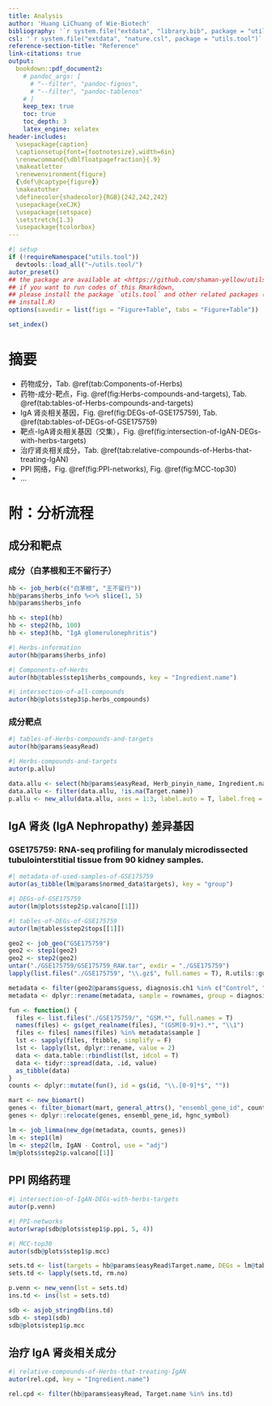 ```yaml
---
title: Analysis
author: 'Huang LiChuang of Wie-Biotech'
bibliography: '`r system.file("extdata", "library.bib", package = "utils.tool")`'
csl: '`r system.file("extdata", "nature.csl", package = "utils.tool")`'
reference-section-title: "Reference"
link-citations: true
output:
  bookdown::pdf_document2:
    # pandoc_args: [
      # "--filter", "pandoc-fignos",
      # "--filter", "pandoc-tablenos"
    # ]
    keep_tex: true
    toc: true
    toc_depth: 3
    latex_engine: xelatex
header-includes:
  \usepackage{caption}
  \captionsetup{font={footnotesize},width=6in}
  \renewcommand{\dblfloatpagefraction}{.9}
  \makeatletter
  \renewenvironment{figure}
  {\def\@captype{figure}}
  \makeatother
  \definecolor{shadecolor}{RGB}{242,242,242}
  \usepackage{xeCJK}
  \usepackage{setspace}
  \setstretch{1.3} 
  \usepackage{tcolorbox}
---
```



```r
#| setup
if (!requireNamespace("utils.tool"))
  devtools::load_all("~/utils.tool/")
autor_preset()
## the package are available at <https://github.com/shaman-yellow/utils.tool>
## if you want to run codes of this Rmarkdown,
## please install the package `utils.tool` and other related packages (run
## install.R)
options(savedir = list(figs = "Figure+Table", tabs = "Figure+Table"))
```

```r
set_index()
```

# 摘要 {#abstract}

- 药物成分，Tab. \@ref(tab:Components-of-Herbs)
- 药物-成分-靶点，Fig. \@ref(fig:Herbs-compounds-and-targets), Tab. \@ref(tab:tables-of-Herbs-compounds-and-targets)
- IgA 肾炎相关基因，Fig. \@ref(fig:DEGs-of-GSE175759), Tab. \@ref(tab:tables-of-DEGs-of-GSE175759)
- 靶点-IgA肾炎相关基因（交集），Fig. \@ref(fig:intersection-of-IgAN-DEGs-with-herbs-targets)
- 治疗肾炎相关成分，Tab. \@ref(tab:relative-compounds-of-Herbs-that-treating-IgAN)
- PPI 网络，Fig. \@ref(fig:PPI-networks), Fig. \@ref(fig:MCC-top30)
- ...

# 附：分析流程 {#workflow}

## 成分和靶点

### 成分（白茅根和王不留行子）

```r
hb <- job_herb(c("白茅根", "王不留行"))
hb@params$herbs_info %<>% slice(1, 5)
hb@params$herbs_info

hb <- step1(hb)
hb <- step2(hb, 100)
hb <- step3(hb, "IgA glomerulonephritis")
```

```r
#| Herbs-information
autor(hb@params$herbs_info)
```

```r
#| Components-of-Herbs
autor(hb@tables$step1$herbs_compounds, key = "Ingredient.name")
```

```r
#| intersection-of-all-compounds
autor(hb@plots$step3$p.herbs_compounds)
```

### 成分靶点

```r
#| tables-of-Herbs-compounds-and-targets
autor(hb@params$easyRead)
```

```r
#| Herbs-compounds-and-targets
autor(p.allu)
```

```r
data.allu <- select(hb@params$easyRead, Herb_pinyin_name, Ingredient.name, Target.name)
data.allu <- filter(data.allu, !is.na(Target.name))
p.allu <- new_allu(data.allu, axes = 1:3, label.auto = T, label.freq = 20)
```

## IgA 肾炎 (IgA Nephropathy) 差异基因

### GSE175759: RNA-seq profiling for manulaly microdissected tubulointerstitial tissue from 90 kidney samples.

```r
#| metadata-of-used-samples-of-GSE175759
autor(as_tibble(lm@params$normed_data$targets), key = "group")
```

```r
#| DEGs-of-GSE175759
autor(lm@plots$step2$p.valcano[[1]])
```

```r
#| tables-of-DEGs-of-GSE175759
autor(lm@tables$step2$tops[[1]])
```

```r
geo2 <- job_geo("GSE175759")
geo2 <- step1(geo2)
geo2 <- step2(geo2)
untar("./GSE175759/GSE175759_RAW.tar", exdir = "./GSE175759")
lapply(list.files("./GSE175759", "\\.gz$", full.names = T), R.utils::gunzip)
```

```r
metadata <- filter(geo2@params$guess, diagnosis.ch1 %in% c("Control", "IgAN"), technical.outlier.ch1 == "No")
metadata <- dplyr::rename(metadata, sample = rownames, group = diagnosis.ch1)

fun <- function() {
  files <- list.files("./GSE175759/", "GSM.*", full.names = T)
  names(files) <- gs(get_realname(files), "(GSM[0-9]+).*", "\\1")
  files <- files[ names(files) %in% metadata$sample ]
  lst <- sapply(files, ftibble, simplify = F)
  lst <- lapply(lst, dplyr::rename, value = 2)
  data <- data.table::rbindlist(lst, idcol = T)
  data <- tidyr::spread(data, .id, value)
  as_tibble(data)
}
counts <- dplyr::mutate(fun(), id = gs(id, "\\.[0-9]*$", ""))

mart <- new_biomart()
genes <- filter_biomart(mart, general_attrs(), "ensembl_gene_id", counts$id)
genes <- dplyr::relocate(genes, ensembl_gene_id, hgnc_symbol)
```

```r
lm <- job_limma(new_dge(metadata, counts, genes))
lm <- step1(lm)
lm <- step2(lm, IgAN - Control, use = "adj")
lm@plots$step2$p.valcano[[1]]
```

## PPI 网络药理

```r
#| intersection-of-IgAN-DEGs-with-herbs-targets
autor(p.venn)
```

```r
#| PPI-networks
autor(wrap(sdb@plots$step1$p.ppi, 5, 4))
```

```r
#| MCC-top30
autor(sdb@plots$step1$p.mcc)
```

```r
sets.td <- list(targets = hb@params$easyRead$Target.name, DEGs = lm@tables$step2$tops[[1]]$hgnc_symbol)
sets.td <- lapply(sets.td, rm.no)

p.venn <- new_venn(lst = sets.td)
ins.td <- ins(lst = sets.td)
```

```r
sdb <- asjob_stringdb(ins.td)
sdb <- step1(sdb)
sdb@plots$step1$p.mcc
```

## 治疗 IgA 肾炎相关成分

```r
#| relative-compounds-of-Herbs-that-treating-IgAN
autor(rel.cpd, key = "Ingredient.name")
```

```r
rel.cpd <- filter(hb@params$easyRead, Target.name %in% ins.td)
```

